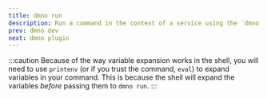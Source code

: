 ```yaml
---
title: dmno run
description: Run a command in the context of a service using the `dmno run` command.
prev: dmno dev
next: dmno plugin
---
```




<CliCommand name="run" />

:::caution
Because of the way variable expansion works in the shell, you will need to use `printenv` (or if you trust the command, `eval`) to expand variables in your command. This is because the shell will expand the variables _before_ passing them to `dmno run`.
:::
